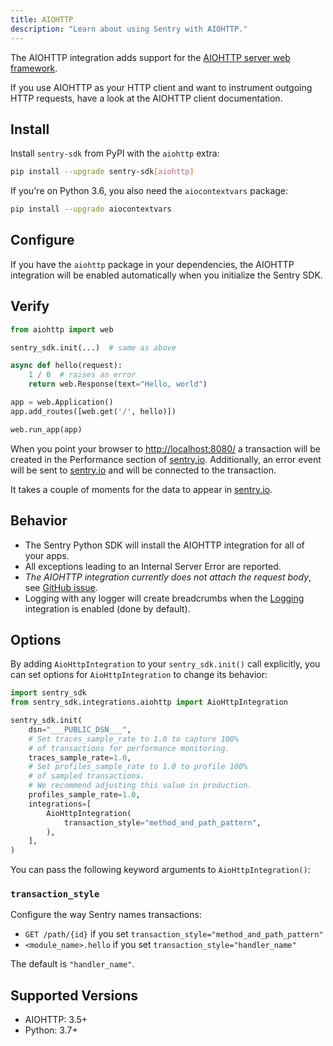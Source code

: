 ```yaml
---
title: AIOHTTP
description: "Learn about using Sentry with AIOHTTP."
---
```


The AIOHTTP integration adds support for the [AIOHTTP server web framework](https://docs.aiohttp.org/en/stable/web.html).

If you use AIOHTTP as your HTTP client and want to instrument outgoing HTTP requests, have a look at the <PlatformLink to="/integrations/aiohttp/aiohttp-client/">AIOHTTP client documentation</PlatformLink>.

## Install

Install `sentry-sdk` from PyPI with the `aiohttp` extra:

```bash
pip install --upgrade sentry-sdk[aiohttp]
```

If you're on Python 3.6, you also need the `aiocontextvars` package:

```bash
pip install --upgrade aiocontextvars
```

## Configure

If you have the `aiohttp` package in your dependencies, the AIOHTTP integration will be enabled automatically when you initialize the Sentry SDK.

<PlatformContent includePath="getting-started-config" />

## Verify

```python
from aiohttp import web

sentry_sdk.init(...)  # same as above

async def hello(request):
    1 / 0  # raises an error
    return web.Response(text="Hello, world")

app = web.Application()
app.add_routes([web.get('/', hello)])

web.run_app(app)
```

When you point your browser to [http://localhost:8080/](http://localhost:8080/) a transaction will be created in the Performance section of [sentry.io](https://sentry.io). Additionally, an error event will be sent to [sentry.io](https://sentry.io) and will be connected to the transaction.

It takes a couple of moments for the data to appear in [sentry.io](https://sentry.io).

## Behavior

- The Sentry Python SDK will install the AIOHTTP integration for all of your apps.
- All exceptions leading to an Internal Server Error are reported.
- _The AIOHTTP integration currently does not attach the request body_, see [GitHub issue](https://github.com/getsentry/sentry-python/issues/220).
- Logging with any logger will create breadcrumbs when the [Logging](/platforms/python/integrations/logging/) integration is enabled (done by default).

## Options

By adding `AioHttpIntegration` to your `sentry_sdk.init()` call explicitly, you can set options for `AioHttpIntegration` to change its behavior:

```python {"onboardingOptions": {"performance": "6-8", "profiling": "9-12"}}
import sentry_sdk
from sentry_sdk.integrations.aiohttp import AioHttpIntegration

sentry_sdk.init(
    dsn="___PUBLIC_DSN___",
    # Set traces_sample_rate to 1.0 to capture 100%
    # of transactions for performance monitoring.
    traces_sample_rate=1.0,
    # Set profiles_sample_rate to 1.0 to profile 100%
    # of sampled transactions.
    # We recommend adjusting this value in production.
    profiles_sample_rate=1.0,
    integrations=[
        AioHttpIntegration(
            transaction_style="method_and_path_pattern",
        ),
    ],
)
```

You can pass the following keyword arguments to `AioHttpIntegration()`:

### `transaction_style`

Configure the way Sentry names transactions:

- `GET /path/{id}` if you set `transaction_style="method_and_path_pattern"`
- `<module_name>.hello` if you set `transaction_style="handler_name"`

The default is `"handler_name"`.

## Supported Versions

- AIOHTTP: 3.5+
- Python: 3.7+

